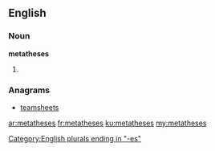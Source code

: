 ==English==

===Noun===
'''metatheses'''

# {{plural of|metathesis}}

===Anagrams===
* [[teamsheets#English|teamsheets]]

[[Category:English plurals ending in "-es"]]

[[ar:metatheses]]
[[fr:metatheses]]
[[ku:metatheses]]
[[my:metatheses]]